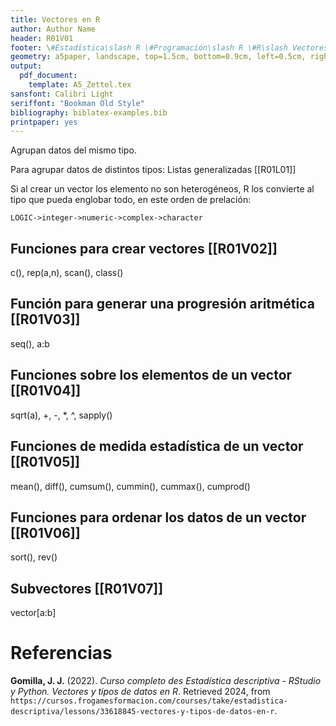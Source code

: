 ```yaml
---
title: Vectores en R
author: Author Name
header: R01V01
footer: \#Estadística\slash R \#Programación\slash R \#R\slash Vectores
geometry: a5paper, landscape, top=1.5cm, bottom=0.9cm, left=0.5cm, right=0.5cm, headsep = 0.5cm, footskip = 12pt
output:
  pdf_document: 
    template: A5_Zettel.tex
sansfont: Calibri Light
seriffont: "Bookman Old Style"
bibliography: biblatex-examples.bib
printpaper: yes
---
```


Agrupan datos del mismo tipo.

Para agrupar datos de distintos tipos: Listas generalizadas [[R01L01]]

Si al crear un vector los elemento no son heterogéneos, R los convierte al tipo que pueda englobar todo, en este orden de prelación:
```
LOGIC->integer->numeric->complex->character
```

## Funciones para crear vectores [[R01V02]]
c(), rep(a,n), scan(), class()

## Función para generar una progresión aritmética [[R01V03]]
seq(), a:b

## Funciones sobre los elementos de un vector [[R01V04]]
sqrt(a), +, -, *, ^, sapply()

## Funciones de medida estadística de un vector [[R01V05]]
mean(), diff(), cumsum(), cummin(), cummax(), cumprod()

## Funciones para ordenar los datos de un vector [[R01V06]]
sort(), rev()

## Subvectores [[R01V07]]
vector[a:b]
\pagebreak

# Referencias

**Gomilla, J. J.** (2022). _Curso completo des Estadística descriptiva - RStudio y Python. Vectores y tipos de datos en R_. Retrieved 2024, from <code style="word-wrap: break-word;">https://cursos.frogamesformacion.com/courses/take/estadistica-descriptiva/lessons/33618845-vectores-y-tipos-de-datos-en-r</code>.